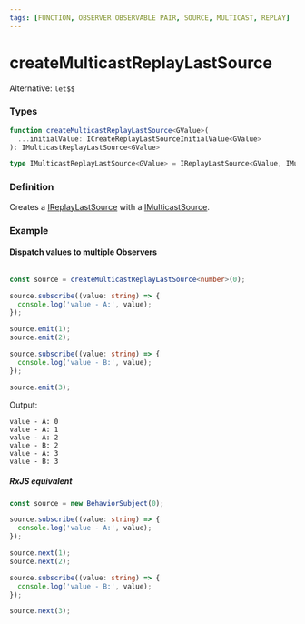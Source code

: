 ```yaml
---
tags: [FUNCTION, OBSERVER OBSERVABLE PAIR, SOURCE, MULTICAST, REPLAY]
---
```


# createMulticastReplayLastSource

Alternative: `let$$`

### Types

```ts
function createMulticastReplayLastSource<GValue>(
  ...initialValue: ICreateReplayLastSourceInitialValue<GValue>
): IMulticastReplayLastSource<GValue>
```

```ts
type IMulticastReplayLastSource<GValue> = IReplayLastSource<GValue, IMulticastSource<GValue>>;
```

### Definition

Creates a [IReplayLastSource](/docs/reference/replay-last-source/) with a [IMulticastSource](/docs/reference/multicast-source/).

### Example

#### Dispatch values to multiple Observers

```ts

const source = createMulticastReplayLastSource<number>(0);

source.subscribe((value: string) => {
  console.log('value - A:', value);
});

source.emit(1);
source.emit(2);

source.subscribe((value: string) => {
  console.log('value - B:', value);
});

source.emit(3);
```

Output:

```text
value - A: 0
value - A: 1
value - A: 2
value - B: 2
value - A: 3
value - B: 3
```

##### RxJS equivalent

```ts
const source = new BehaviorSubject(0);

source.subscribe((value: string) => {
  console.log('value - A:', value);
});

source.next(1);
source.next(2);

source.subscribe((value: string) => {
  console.log('value - B:', value);
});

source.next(3);
```

